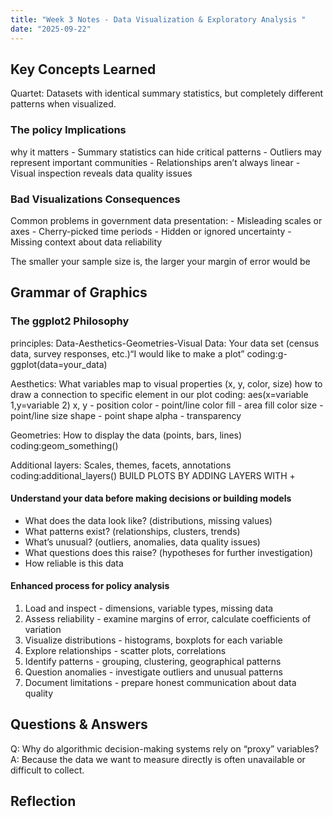 ```yaml
---
title: "Week 3 Notes - Data Visualization & Exploratory Analysis "
date: "2025-09-22"
---
```


## Key Concepts Learned
Quartet: Datasets with identical summary statistics, but completely different patterns when visualized.

### The policy Implications
why it matters
- Summary statistics can hide critical patterns
- Outliers may represent important communities
- Relationships aren’t always linear
- Visual inspection reveals data quality issues

### Bad Visualizations Consequences
Common problems in government data presentation:
- Misleading scales or axes
- Cherry-picked time periods
- Hidden or ignored uncertainty
- Missing context about data reliability

The smaller your sample size is, the larger your margin of error would be

## Grammar of Graphics
### The ggplot2 Philosophy
principles: Data-Aesthetics-Geometries-Visual
Data: Your data set (census data, survey responses, etc.)"I would like to make a plot"
coding:g-ggplot(data=your_data)

Aesthetics: What variables map to visual properties (x, y, color, size) how to draw a connection to specific element in our plot
coding: aes(x=variable 1,y=variable 2)
x, y - position
color - point/line color
fill - area fill color
size - point/line size
shape - point shape
alpha - transparency

Geometries: How to display the data (points, bars, lines)
coding:geom_something()

Additional layers: Scales, themes, facets, annotations
coding:additional_layers()
BUILD PLOTS BY ADDING LAYERS WITH +

#### Understand your data before making decisions or building models
- What does the data look like? (distributions, missing values)
- What patterns exist? (relationships, clusters, trends)
- What’s unusual? (outliers, anomalies, data quality issues)
- What questions does this raise? (hypotheses for further investigation)
- How reliable is this data

#### Enhanced process for policy analysis
1. Load and inspect - dimensions, variable types, missing data
2. Assess reliability - examine margins of error, calculate coefficients of variation
3. Visualize distributions - histograms, boxplots for each variable
4. Explore relationships - scatter plots, correlations
5. Identify patterns - grouping, clustering, geographical patterns
6. Question anomalies - investigate outliers and unusual patterns
7. Document limitations - prepare honest communication about data quality


## Questions & Answers
Q: Why do algorithmic decision-making systems rely on "proxy" variables?
A: Because the data we want to measure directly is often unavailable or difficult to collect.


## Reflection

